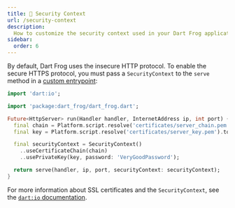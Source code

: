 ```yaml
---
title: 🔑 Security Context
url: /security-context
description:
  How to customize the security context used in your Dart Frog application.
sidebar:
  order: 6
---
```


By default, Dart Frog uses the insecure HTTP protocol. To enable the secure
HTTPS protocol, you must pass a `SecurityContext` to the `serve` method in a
[custom entrypoint](/advanced/custom-entrypoint):

```dart
import 'dart:io';

import 'package:dart_frog/dart_frog.dart';

Future<HttpServer> run(Handler handler, InternetAddress ip, int port) {
  final chain = Platform.script.resolve('certificates/server_chain.pem').toFilePath();
  final key = Platform.script.resolve('certificates/server_key.pem').toFilePath();

  final securityContext = SecurityContext()
    ..useCertificateChain(chain)
    ..usePrivateKey(key, password: 'VeryGoodPassword');

  return serve(handler, ip, port, securityContext: securityContext);
}
```

For more information about SSL certificates and the `SecurityContext`, see the
[`dart:io` documentation](https://api.flutter.dev/flutter/dart-io/SecurityContext-class.html).

